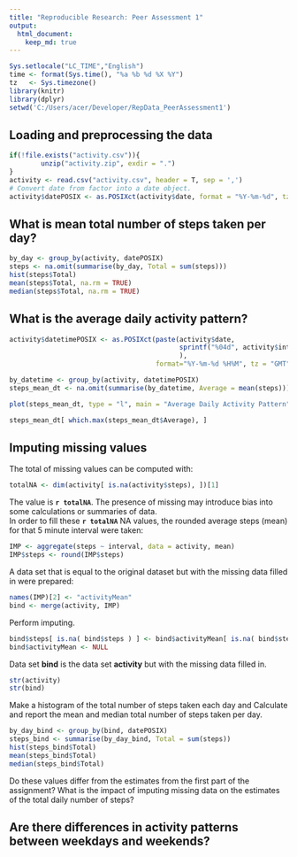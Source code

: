 ```yaml
---
title: "Reproducible Research: Peer Assessment 1"
output: 
  html_document:
    keep_md: true
---
```


```r
Sys.setlocale("LC_TIME","English")
time <- format(Sys.time(), "%a %b %d %X %Y")
tz   <- Sys.timezone()
library(knitr)
library(dplyr)
setwd('C:/Users/acer/Developer/RepData_PeerAssessment1')
```

## Loading and preprocessing the data
```r
if(!file.exists("activity.csv")){
        unzip("activity.zip", exdir = ".")
}
activity <- read.csv("activity.csv", header = T, sep = ',')
# Convert date from factor into a date object.
activity$datePOSIX <- as.POSIXct(activity$date, format = "%Y-%m-%d", tz = "GMT")
```

## What is mean total number of steps taken per day?
```r
by_day <- group_by(activity, datePOSIX)
steps <- na.omit(summarise(by_day, Total = sum(steps)))
hist(steps$Total)
mean(steps$Total, na.rm = TRUE)
median(steps$Total, na.rm = TRUE)
```


## What is the average daily activity pattern?
```r

activity$datetimePOSIX <- as.POSIXct(paste(activity$date, 
                                           sprintf("%04d", activity$interval)
                                           ),
                                     format="%Y-%m-%d %H%M", tz = "GMT")

by_datetime <- group_by(activity, datetimePOSIX)
steps_mean_dt <- na.omit(summarise(by_datetime, Average = mean(steps)))

plot(steps_mean_dt, type = "l", main = "Average Daily Activity Pattern")

steps_mean_dt[ which.max(steps_mean_dt$Average), ]
```


## Imputing missing values
The total of missing values can be computed with:
```r
totalNA <- dim(activity[ is.na(activity$steps), ])[1]
```
The value is **`r totalNA`**. The presence of missing may introduce
bias into some calculations or summaries of data.  
In order to fill these **`r totalNA`** NA values, the rounded average steps (mean)
for that 5 minute interval were taken:
```r
IMP <- aggregate(steps ~ interval, data = activity, mean)
IMP$steps <- round(IMP$steps)
```
A data set that is equal to the original dataset but with the missing data filled in were prepared:
```r
names(IMP)[2] <- "activityMean"
bind <- merge(activity, IMP)
```
Perform imputing.
```r
bind$steps[ is.na( bind$steps ) ] <- bind$activityMean[ is.na( bind$steps ) ]
bind$activityMean <- NULL
```

Data set **bind** is the data set **activity** but with the missing data filled in.
```r
str(activity)
str(bind)
```

Make a histogram of the total number of steps taken each day and 
Calculate and report the mean and median total number of steps taken per day.

```r
by_day_bind <- group_by(bind, datePOSIX)
steps_bind <- summarise(by_day_bind, Total = sum(steps))
hist(steps_bind$Total)
mean(steps_bind$Total)
median(steps_bind$Total)
```

Do these values differ from the estimates from the first part of the assignment?
What is the impact of imputing missing data on the estimates of the total daily number of steps?

## Are there differences in activity patterns between weekdays and weekends?
```r

```
